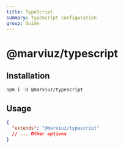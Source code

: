 ```yaml
---
title: TypeScript
summary: TypeScript configuration
group: Guide
---
```


# @marviuz/typescript

## Installation

```package-install
npm i -D @marviuz/typescript
```

## Usage

```jsonc:tsconfig.json
{
  "extends": "@marviuz/typescript"
  // ... Other options
}
```
